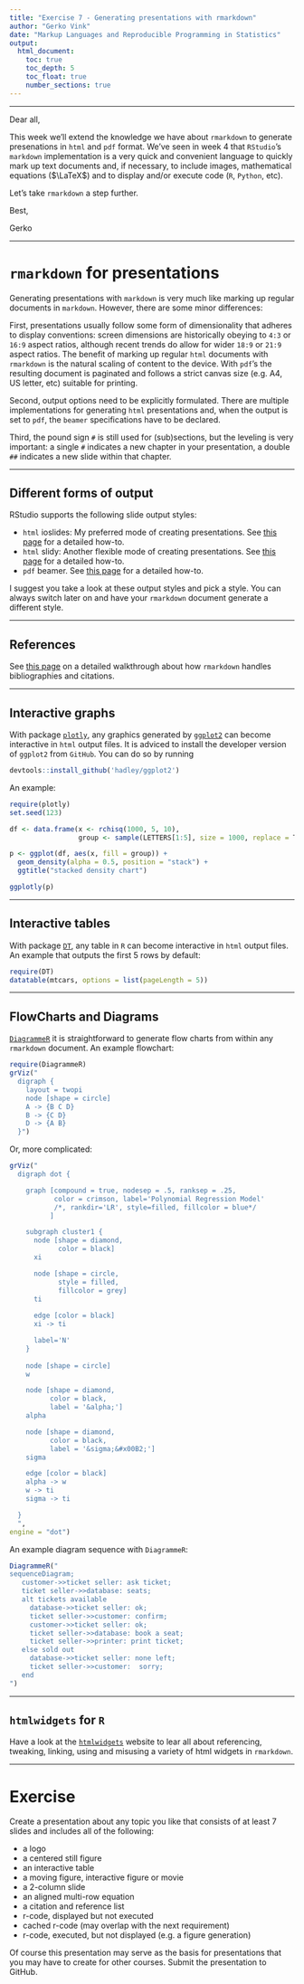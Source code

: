 ```yaml
---
title: "Exercise 7 - Generating presentations with rmarkdown"
author: "Gerko Vink"
date: "Markup Languages and Reproducible Programming in Statistics"
output: 
  html_document:
    toc: true
    toc_depth: 5
    toc_float: true
    number_sections: true
---
```


---

Dear all, 

This week we'll extend the knowledge we have about `rmarkdown` to generate presenations in `html` and `pdf` format. We've seen in week 4 that `RStudio`'s `markdown` implementation is a very quick and convenient language to quickly mark up text documents and, if necessary, to include images, mathematical equations ($\LaTeX$) and to display and/or execute code (`R`, `Python`, etc). 

Let's take `rmarkdown` a step further.

Best, 

Gerko

---

# `rmarkdown` for presentations
Generating presentations with `markdown` is very much like marking up regular documents in `markdown`. However, there are some minor differences:

First, presentations usually follow some form of dimensionality that adheres to display conventions: screen dimensions are historically obeying to `4:3` or `16:9` aspect ratios, although recent trends do allow for wider `18:9` or `21:9` aspect ratios. The benefit of marking up regular `html` documents with `rmarkdown` is the natural scaling of content to the device. With `pdf`'s the resulting document is paginated and follows a strict canvas size (e.g. A4, US letter, etc) suitable for printing. 

Second, output options need to be explicitly formulated. There are multiple implementations for generating `html` presentations and, when the output is set to `pdf`, the `beamer` specifications have to be declared.

Third, the pound sign `#` is still used for (sub)sections, but the leveling is very important: a single `#` indicates a new chapter in your presentation, a double `##` indicates a new slide within that chapter. 

---

## Different forms of output
RStudio supports the following slide output styles:

- `html` ioslides: My preferred mode of creating presentations. See [this page](http://rmarkdown.rstudio.com/ioslides_presentation_format.html) for a detailed how-to.
- `html` slidy: Another flexible mode of creating presentations. See [this page](http://rmarkdown.rstudio.com/slidy_presentation_format.html) for a detailed how-to.
- `pdf` beamer. See [this page](http://rmarkdown.rstudio.com/beamer_presentation_format.html) for a detailed how-to.

I suggest you take a look at these output styles and pick a style. You can always switch later on and have your `rmarkdown` document generate a different style. 

---

## References

See [this page](http://rmarkdown.rstudio.com/authoring_bibliographies_and_citations.html) on a detailed walkthrough about how `rmarkdown` handles bibliographies and citations. 

---

## Interactive graphs
With package [`plotly`](https://plot.ly/r/), any graphics generated by [`ggplot2`](http://ggplot2.tidyverse.org/reference/) can become interactive in `html` output files. 
It is adviced to install the developer version of `ggplot2` from `GitHub`. You can do so by running
```r
devtools::install_github('hadley/ggplot2')
```

An example:
```r
require(plotly)
set.seed(123)

df <- data.frame(x <- rchisq(1000, 5, 10),
                 group <- sample(LETTERS[1:5], size = 1000, replace = T))

p <- ggplot(df, aes(x, fill = group)) + 
  geom_density(alpha = 0.5, position = "stack") + 
  ggtitle("stacked density chart")

ggplotly(p)
```

---

## Interactive tables
With package [`DT`](http://rstudio.github.io/DT/), any table in `R` can become interactive in `html` output files. An example that outputs the first 5 rows by default:
```r
require(DT)
datatable(mtcars, options = list(pageLength = 5))
```

---

## FlowCharts and Diagrams
[`DiagrammeR`](http://rich-iannone.github.io/DiagrammeR/) it is straightforward to generate flow charts from within any `rmarkdown` document. An example flowchart:
```r
require(DiagrammeR)
grViz("
  digraph {
    layout = twopi
    node [shape = circle]
    A -> {B C D} 
    B -> {C D}
    D -> {A B}
  }")
```

Or, more complicated:
```r
grViz("
  digraph dot {

    graph [compound = true, nodesep = .5, ranksep = .25,
           color = crimson, label='Polynomial Regression Model'
           /*, rankdir='LR', style=filled, fillcolor = blue*/
          ]

    subgraph cluster1 {
      node [shape = diamond, 
            color = black]
      xi

      node [shape = circle,
            style = filled,
            fillcolor = grey] 
      ti
      
      edge [color = black] 
      xi -> ti

      label='N'
    }  
  
    node [shape = circle]
    w

    node [shape = diamond,
          color = black,
          label = '&alpha;']
    alpha

    node [shape = diamond,
          color = black,
          label = '&sigma;&#x00B2;']
    sigma

    edge [color = black]
    alpha -> w
    w -> ti
    sigma -> ti 

  }
  ",
engine = "dot")
```

An example diagram sequence with `DiagrammeR`:
```r
DiagrammeR("
sequenceDiagram;
   customer->>ticket seller: ask ticket;
   ticket seller->>database: seats;
   alt tickets available
     database->>ticket seller: ok;
     ticket seller->>customer: confirm;
     customer->>ticket seller: ok;
     ticket seller->>database: book a seat;
     ticket seller->>printer: print ticket;
   else sold out
     database->>ticket seller: none left;
     ticket seller->>customer:  sorry;
   end
")
```

---

## `htmlwidgets` for `R`

Have a look at the [`htmlwidgets`](http://www.htmlwidgets.org/index.html) website to lear all about referencing, tweaking, linking, using and misusing a variety of html widgets in `rmarkdown`. 

---

# Exercise

Create a presentation about any topic you like that consists of at least 7 slides and includes all of the following:

- a logo
- a centered still figure
- an interactive table
- a moving figure, interactive figure or movie
- a 2-column slide
- an aligned multi-row equation
- a citation and reference list
- r-code, displayed but not executed
- cached r-code (may overlap with the next requirement)
- r-code, executed, but not displayed (e.g. a figure generation)

Of course this presentation may serve as the basis for presentations that you may have to create for other courses. Submit the presentation to GitHub. 